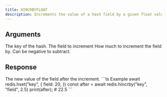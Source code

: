 ```yaml
---
title: HINCRBYFLOAT
description: Increments the value of a hash field by a given float value.
---
```


## Arguments

<ParamField body="key" type="string" required>
  The key of the hash.
</ParamField>

<ParamField body="field" type="string" required>
  The field to increment
</ParamField>

<ParamField body="increment" type="float" required>
  How much to increment the field by. Can be negative to subtract.
</ParamField>

## Response

<ResponseField type="float" required>
  The new value of the field after the increment.
</ResponseField>

<RequestExample>
```ts Example
await redis.hset("key", {
  field: 20,
  })
const after = await redis.hincrby("key", "field", 2.5)
print(after); # 22.5
```
</RequestExample>
